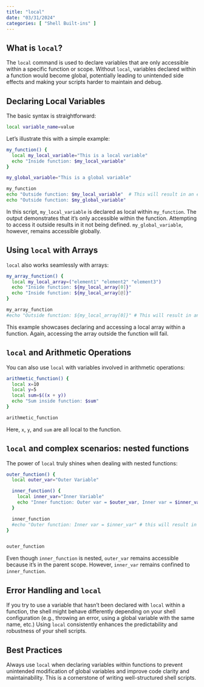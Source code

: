 ```yaml
---
title: "local"
date: "03/31/2024"
categories: [ "Shell Built-ins" ]
---
```

## What is `local`?

The `local` command is used to declare variables that are only accessible within a specific function or scope. Without `local`, variables declared within a function would become global, potentially leading to unintended side effects and making your scripts harder to maintain and debug.


## Declaring Local Variables

The basic syntax is straightforward:

```bash
local variable_name=value
```

Let's illustrate this with a simple example:

```bash
my_function() {
  local my_local_variable="This is a local variable"
  echo "Inside function: $my_local_variable"
}

my_global_variable="This is a global variable"

my_function
echo "Outside function: $my_local_variable"  # This will result in an error or an empty string
echo "Outside function: $my_global_variable"
```

In this script, `my_local_variable` is declared as local within `my_function`.  The output demonstrates that it's only accessible within the function. Attempting to access it outside results in it not being defined.  `my_global_variable`, however, remains accessible globally.


## Using `local` with Arrays

`local` also works seamlessly with arrays:

```bash
my_array_function() {
  local my_local_array=("element1" "element2" "element3")
  echo "Inside function: ${my_local_array[0]}"
  echo "Inside function: ${my_local_array[@]}"
}

my_array_function
#echo "Outside function: ${my_local_array[0]}" # This will result in an error or an empty string

```

This example showcases declaring and accessing a local array within a function.  Again, accessing the array outside the function will fail.

## `local` and Arithmetic Operations

You can also use `local` with variables involved in arithmetic operations:

```bash
arithmetic_function() {
  local x=10
  local y=5
  local sum=$((x + y))
  echo "Sum inside function: $sum"
}

arithmetic_function
```

Here, `x`, `y`, and `sum` are all local to the function.


##  `local` and complex scenarios: nested functions

The power of `local` truly shines when dealing with nested functions:

```bash
outer_function() {
  local outer_var="Outer Variable"

  inner_function() {
    local inner_var="Inner Variable"
    echo "Inner function: Outer var = $outer_var, Inner var = $inner_var"
  }

  inner_function
  #echo "Outer function: Inner var = $inner_var" # this will result in an error because inner_var is not accessible here
}


outer_function
```

Even though `inner_function` is nested, `outer_var` remains accessible because it's in the parent scope.  However, `inner_var` remains confined to `inner_function`.


##  Error Handling and `local`

If you try to use a variable that hasn't been declared with `local` within a function, the shell might behave differently depending on your shell configuration (e.g., throwing an error, using a global variable with the same name, etc.)  Using `local` consistently enhances the predictability and robustness of your shell scripts.


## Best Practices

Always use `local` when declaring variables within functions to prevent unintended modification of global variables and improve code clarity and maintainability.  This is a cornerstone of writing well-structured shell scripts.

